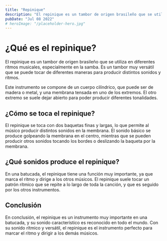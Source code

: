 ```yaml
---
title: "Repinique"
description: "El repinique es un tambor de origen brasileño que se utiliza en diferentes ritmos musicales, especialmente en la samba. Es un tambor muy versátil que se puede tocar de diferentes maneras para producir distintos sonidos y ritmos."
pubDate: "Jul 08 2022"
# heroImage: "/placeholder-hero.jpg"
---
```


# ¿Qué es el repinique?

El repinique es un tambor de origen brasileño que se utiliza en diferentes ritmos musicales, especialmente en la samba. Es un tambor muy versátil que se puede tocar de diferentes maneras para producir distintos sonidos y ritmos.

Este instrumento se compone de un cuerpo cilíndrico, que puede ser de madera o metal, y una membrana tensada en uno de los extremos. El otro extremo se suele dejar abierto para poder producir diferentes tonalidades.

## ¿Cómo se toca el repinique?

El repinique se toca con dos baquetas finas y largas, lo que permite al músico producir distintos sonidos en la membrana. El sonido básico se produce golpeando la membrana en el centro, mientras que se pueden producir otros sonidos tocando los bordes o deslizando la baqueta por la membrana.

## ¿Qué sonidos produce el repinique?

En una batucada, el repinique tiene una función muy importante, ya que marca el ritmo y dirige a los otros músicos. El repinique suele tocar un patrón rítmico que se repite a lo largo de toda la canción, y que es seguido por los otros instrumentos.

## Conclusión

En conclusión, el repinique es un instrumento muy importante en una batucada, y su sonido característico es reconocido en todo el mundo. Con su sonido rítmico y versátil, el repinique es el instrumento perfecto para marcar el ritmo y dirigir a los demás músicos.